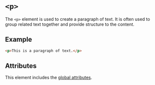 # `<p>`

The `<p>` element is used to create a paragraph of text. It is often used to group related text together and provide structure to the content.

## Example

```html
<p>This is a paragraph of text.</p>
```

## Attributes

This element includes the [global attributes](../globals.mdx).
